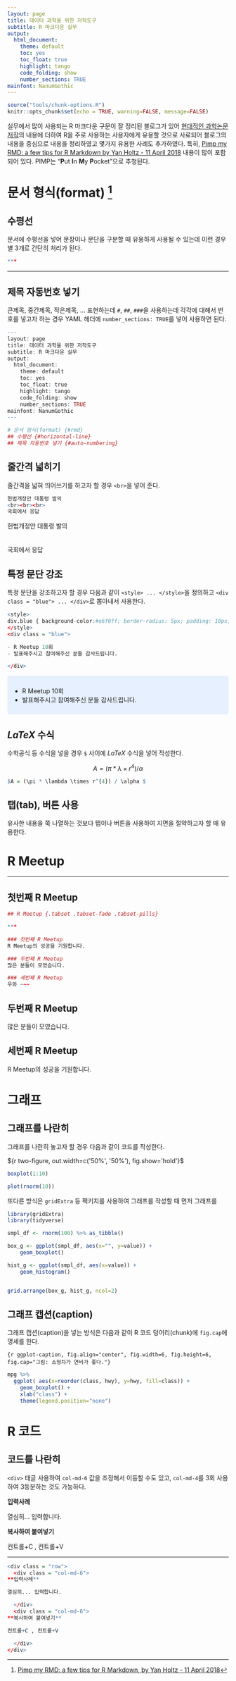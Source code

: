 ```yaml
---
layout: page
title: 데이터 과학을 위한 저작도구
subtitle: R 마크다운 실무
output:
  html_document:
    theme: default
    toc: yes
    toc_float: true
    highlight: tango
    code_folding: show
    number_sections: TRUE
mainfont: NanumGothic
---
```


```r
source("tools/chunk-options.R") 
knitr::opts_chunk$set(echo = TRUE, warning=FALSE, message=FALSE)
```


실무에서 많이 사용되는 R 마크다운 구문이 잘 정리된 블로그가 있어 [현대적인 과학논문 저작](http://statkclee.github.io/modern-scientific-authoring/index-kr.html)의 
내용에 더하여 R을 주로 사용하는 사용자에게 유용할 것으로 사료되어 블로그의 내용을 중심으로 내용을 정리하였고 몇가지 유용한 사례도 추가하였다. 특히, [Pimp my RMD: a few tips for R Markdown by Yan Holtz - 11 April 2018](https://holtzy.github.io/Pimp-my-rmd/) 내용이 많이 포함되어 있다. PIMP는 "**P**ut **I**n **M**y **P**ocket"으로 추청된다.

# 문서 형식(format) [^put-in-my-pocket-rmd] {#rmd}

[^put-in-my-pocket-rmd]: [Pimp my RMD: a few tips for R Markdown, by Yan Holtz - 11 April 2018](https://holtzy.github.io/Pimp-my-rmd/)

## 수평선 {#horizontal-line}

문서에 수평선을 넣어 문장이나 문단을 구분할 때 유용하게 사용될 수 있는데 이런 경우 별 3개로 간단히 처리가 된다.

``` r
***
```

***

## 제목 자동번호 넣기 {#auto-numbering}

큰제목, 중간제목, 작은제목, ... 표현하는데 `#`, `##`, `###`을 사용하는데 각각에 대해서 번호를 넣고자 하는 경우 YAML 헤더에 `number_sections: TRUE`를 넣어 사용하면 된다.

``` r
---
layout: page
title: 데이터 과학을 위한 저작도구
subtitle: R 마크다운 실무
output:
  html_document:
    theme: default
    toc: yes
    toc_float: true
    highlight: tango
    code_folding: show
    number_sections: TRUE
mainfont: NanumGothic
---

# 문서 형식(format) {#rmd}
## 수평선 {#horizontal-line}
## 제목 자동번호 넣기 {#auto-numbering}
```


## 줄간격 넓히기 {#skip-line}

줄간격을 넓혀 띄어쓰기를 하고자 할 경우 `<br>`을 넣어 준다.

``` r
헌법개정안 대통령 발의 
<br><br><br>
국회에서 응답
```

헌법개정안 대통령 발의 
<br><br><br>
국회에서 응답

## 특정 문단 강조 {#text-highlight}

특정 문단을 강조하고자 할 경우 다음과 같이 `<style> ... </style>`을 정의하고 
`<div class = "blue"> ... </div>`로 뽑아내서 사용한다.


```r
<style>
div.blue { background-color:#e6f0ff; border-radius: 5px; padding: 10px;}
</style>
<div class = "blue">

- R Meetup 10회
- 발표해주시고 참여해주신 분들 감사드립니다.

</div>
```

<style>
div.blue { background-color:#e6f0ff; border-radius: 5px; padding: 10px;}
</style>
<div class = "blue">

- R Meetup 10회
- 발표해주시고 참여해주신 분들 감사드립니다.
</div>

## $LaTeX$ 수식 {#math-equation}

수학공식 등 수식을 넣을 경우 `$` 사이에 $LaTeX$ 수식을 넣어 작성한다.

$$A = (\pi * \lambda \times r^{4}) / \alpha $$

```r
$A = (\pi * \lambda \times r^{4}) / \alpha $
```


## 탭(tab), 버튼 사용 {.tabset .tabset-fade .tabset-pills}

유사한 내용을 쭉 나열하는 것보다 탭이나 버튼을 사용하여 지면을 절약하고자 할 때 유용한다.

# R Meetup {.tabset .tabset-fade .tabset-pills}

***

## 첫번째 R Meetup

```r
## R Meetup {.tabset .tabset-fade .tabset-pills}

***

### 첫번째 R Meetup
R Meetup의 성공을 기원합니다.

### 두번째 R Meetup
많은 분들이 모였습니다.

### 세번째 R Meetup
우와 ~~~
```


## 두번째 R Meetup

많은 분들이 모였습니다.

## 세번째 R Meetup

R Meetup의 성공을 기원합니다.


# 그래프 {#graph}

## 그래프를 나란히 {#side-by-side-graph}

그래프를 나란히 놓고자 할 경우 다음과 같이 코드를 작성한다.

${r two-figure, out.width=c('50%', '50%'), fig.show='hold'}$


``` r
boxplot(1:10)

plot(rnorm(10))
```

또다른 방식은 `gridExtra` 등 팩키지를 사용하여 그래프를 작성할 때 먼저 그래프를 

``` r
library(gridExtra)
library(tidyverse)

smpl_df <- rnorm(100) %>% as_tibble()

box_g <- ggplot(smpl_df, aes(x="", y=value)) +
    geom_boxplot()

hist_g <- ggplot(smpl_df, aes(x=value)) +
    geom_histogram()


grid.arrange(box_g, hist_g, ncol=2)
```

## 그래프 캡션(caption) {#graph-caption}

그래프 캡션(caption)을 넣는 방식은 다음과 같이 R 코드 덩어리(chunk)에 `fig.cap`에 명세를 한다.

`{r ggplot-caption, fig.align="center", fig.width=6, fig.height=6, fig.cap="그림: 소형차가 연비가 좋다."}`


```r
mpg %>%
  ggplot( aes(x=reorder(class, hwy), y=hwy, fill=class)) + 
    geom_boxplot() +
    xlab("class") +
    theme(legend.position="none")
```

# R 코드 {#rcode}

## 코드를 나란히 {#rcode-side-by-side}

`<div>` 태글 사용하여 `col-md-6` 값을 조정해서 이등할 수도 있고, `col-md-4`를 3회 사용하여 3등분하는 것도 가능하다.

<div class = "row">
  <div class = "col-md-6">
**입력사례**

열심히... 입력합니다. 

  </div>
  <div class = "col-md-6">
**복사하여 붙여넣기**

컨트롤+C , 컨트롤+V

  </div>
</div>

***

```r
<div class = "row">
  <div class = "col-md-6">
**입력사례**

열심히... 입력합니다. 

  </div>
  <div class = "col-md-6">
**복사하여 붙여넣기**

컨트롤+C , 컨트롤+V

  </div>
</div>

```

